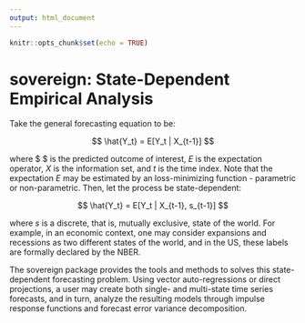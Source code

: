 ```yaml
---
output: html_document
---
```


```r
knitr::opts_chunk$set(echo = TRUE)
```

# sovereign: State-Dependent Empirical Analysis  


Take the general forecasting equation to be:

$$ \hat{Y_t} = E[Y_t | X_{t-1}] $$

where $ \hat{Y_t} $ is the predicted outcome of interest, $E$ is the expectation operator, $X$ is the information set, and $t$ is the time index. Note that the expectation $E$ may be estimated by an loss-minimizing function - parametric or non-parametric. Then, let the process be state-dependent:

$$ \hat{Y_t} = E[Y_t | X_{t-1}, s_{t-1}] $$

where *s* is a discrete, that is, mutually exclusive, state of the world. For example, in an economic context, one may consider expansions and recessions as two different states of the world, and in the US, these labels are formally declared by the NBER.  

The sovereign package provides the tools and methods to solves this state-dependent forecasting problem. Using vector auto-regressions or direct projections, a user may create both single- and multi-state time series forecasts, and in turn, analyze the resulting models through impulse response functions and forecast error variance decomposition.  

